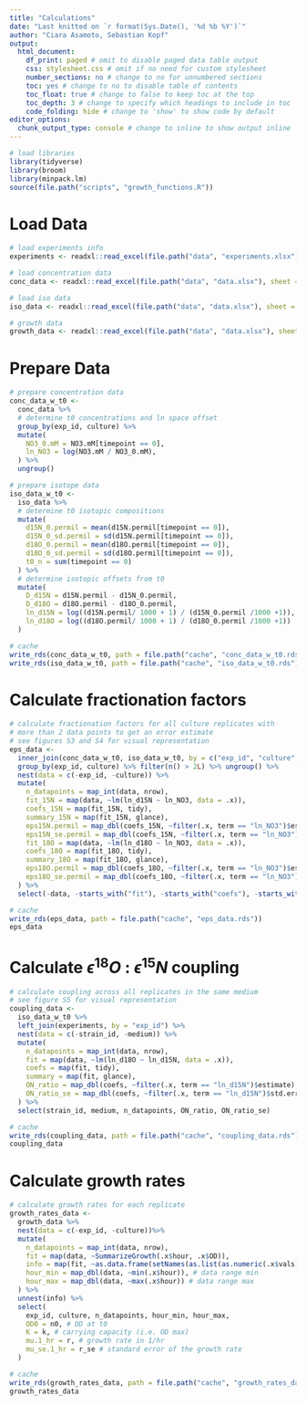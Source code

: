 ```yaml
---
title: "Calculations"
date: "Last knitted on `r format(Sys.Date(), '%d %b %Y')`"
author: "Ciara Asamoto, Sebastian Kopf"
output:
  html_document: 
    df_print: paged # omit to disable paged data table output
    css: stylesheet.css # omit if no need for custom stylesheet
    number_sections: no # change to no for unnumbered sections
    toc: yes # change to no to disable table of contents
    toc_float: true # change to false to keep toc at the top
    toc_depth: 3 # change to specify which headings to include in toc
    code_folding: hide # change to 'show' to show code by default
editor_options:
  chunk_output_type: console # change to inline to show output inline
---
```


```r
# load libraries
library(tidyverse) 
library(broom)
library(minpack.lm)
source(file.path("scripts", "growth_functions.R"))
```

# Load Data 

```r
# load experiments info
experiments <- readxl::read_excel(file.path("data", "experiments.xlsx"))

# load concentration data
conc_data <- readxl::read_excel(file.path("data", "data.xlsx"), sheet = "conc_data")

# load iso data
iso_data <- readxl::read_excel(file.path("data", "data.xlsx"), sheet = "iso_data")

# growth data
growth_data <- readxl::read_excel(file.path("data", "data.xlsx"), sheet = "growth_data")
```

# Prepare Data

```r
# prepare concentration data
conc_data_w_t0 <- 
  conc_data %>% 
  # determine t0 concentrations and ln space offset
  group_by(exp_id, culture) %>% 
  mutate(
    NO3_0.mM = NO3.mM[timepoint == 0],
    ln_NO3 = log(NO3.mM / NO3_0.mM),
  ) %>% 
  ungroup()

# prepare isotope data
iso_data_w_t0 <-
  iso_data %>%
  # determine t0 isotopic compositions
  mutate(
    d15N_0.permil = mean(d15N.permil[timepoint == 0]),
    d15N_0_sd.permil = sd(d15N.permil[timepoint == 0]),
    d18O_0.permil = mean(d18O.permil[timepoint == 0]),
    d18O_0_sd.permil = sd(d18O.permil[timepoint == 0]),
    t0_n = sum(timepoint == 0)
  ) %>%
  # determine isotopic offsets from t0
  mutate(
    D_d15N = d15N.permil - d15N_0.permil,
    D_d18O = d18O.permil - d18O_0.permil,
    ln_d15N = log((d15N.permil/ 1000 + 1) / (d15N_0.permil /1000 +1)),
    ln_d18O = log((d18O.permil/ 1000 + 1) / (d18O_0.permil /1000 +1))
  )

# cache
write_rds(conc_data_w_t0, path = file.path("cache", "conc_data_w_t0.rds"))
write_rds(iso_data_w_t0, path = file.path("cache", "iso_data_w_t0.rds"))
```

# Calculate fractionation factors

```r
# calculate fractionation factors for all culture replicates with
# more than 2 data points to get an error estimate
# see figures S3 and S4 for visual representation
eps_data <-
  inner_join(conc_data_w_t0, iso_data_w_t0, by = c("exp_id", "culture", "timepoint")) %>% 
  group_by(exp_id, culture) %>% filter(n() > 2L) %>% ungroup() %>% 
  nest(data = c(-exp_id, -culture)) %>%
  mutate(
    n_datapoints = map_int(data, nrow),
    fit_15N = map(data, ~lm(ln_d15N ~ ln_NO3, data = .x)),
    coefs_15N = map(fit_15N, tidy),
    summary_15N = map(fit_15N, glance),
    eps15N.permil = map_dbl(coefs_15N, ~filter(.x, term == "ln_NO3")$estimate * 1000),
    eps15N_se.permil = map_dbl(coefs_15N, ~filter(.x, term == "ln_NO3")$std.error * 1000),
    fit_18O = map(data, ~lm(ln_d18O ~ ln_NO3, data = .x)),
    coefs_18O = map(fit_18O, tidy),
    summary_18O = map(fit_18O, glance),
    eps18O.permil = map_dbl(coefs_18O, ~filter(.x, term == "ln_NO3")$estimate * 1000),
    eps18O_se.permil = map_dbl(coefs_18O, ~filter(.x, term == "ln_NO3")$std.error * 1000)
  ) %>% 
  select(-data, -starts_with("fit"), -starts_with("coefs"), -starts_with("summary"))

# cache
write_rds(eps_data, path = file.path("cache", "eps_data.rds"))
eps_data
```

# Calculate $\epsilon^{18}O$ : $\epsilon^{15}N$ coupling

```r
# calculate coupling across all replicates in the same medium
# see figure S5 for visual representation
coupling_data <-
  iso_data_w_t0 %>% 
  left_join(experiments, by = "exp_id") %>% 
  nest(data = c(-strain_id, -medium)) %>% 
  mutate(
    n_datapoints = map_int(data, nrow),
    fit = map(data, ~lm(ln_d18O ~ ln_d15N, data = .x)),
    coefs = map(fit, tidy),
    summary = map(fit, glance),
    ON_ratio = map_dbl(coefs, ~filter(.x, term == "ln_d15N")$estimate),
    ON_ratio_se = map_dbl(coefs, ~filter(.x, term == "ln_d15N")$std.error)
  ) %>% 
  select(strain_id, medium, n_datapoints, ON_ratio, ON_ratio_se)

# cache
write_rds(coupling_data, path = file.path("cache", "coupling_data.rds"))
coupling_data
```

# Calculate growth rates

```r
# calculate growth rates for each replicate
growth_rates_data <- 
  growth_data %>% 
  nest(data = c(-exp_id, -culture))%>% 
  mutate(
    n_datapoints = map_int(data, nrow),
    fit = map(data, ~SummarizeGrowth(.x$hour, .x$OD)),
    info = map(fit, ~as.data.frame(setNames(as.list(as.numeric(.x$vals)), names(.x$vals)))),
    hour_min = map_dbl(data, ~min(.x$hour)), # data range min
    hour_max = map_dbl(data, ~max(.x$hour)) # data range max
  ) %>% 
  unnest(info) %>% 
  select(
    exp_id, culture, n_datapoints, hour_min, hour_max,
    OD0 = n0, # OD at t0
    K = k, # carrying capacity (i.e. OD max)
    mu.1_hr = r, # growth rate in 1/hr
    mu_se.1_hr = r_se # standard error of the growth rate
  )

# cache
write_rds(growth_rates_data, path = file.path("cache", "growth_rates_data.rds"))
growth_rates_data
```
